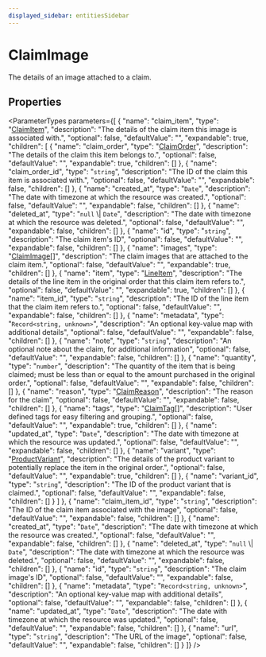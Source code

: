 ```yaml
---
displayed_sidebar: entitiesSidebar
---
```



# ClaimImage

The details of an image attached to a claim.

## Properties

<ParameterTypes parameters={[
  {
    "name": "claim_item",
    "type": "[ClaimItem](ClaimItem.mdx)",
    "description": "The details of the claim item this image is associated with.",
    "optional": false,
    "defaultValue": "",
    "expandable": true,
    "children": [
      {
        "name": "claim_order",
        "type": "[ClaimOrder](ClaimOrder.mdx)",
        "description": "The details of the claim this item belongs to.",
        "optional": false,
        "defaultValue": "",
        "expandable": true,
        "children": []
      },
      {
        "name": "claim_order_id",
        "type": "`string`",
        "description": "The ID of the claim this item is associated with.",
        "optional": false,
        "defaultValue": "",
        "expandable": false,
        "children": []
      },
      {
        "name": "created_at",
        "type": "`Date`",
        "description": "The date with timezone at which the resource was created.",
        "optional": false,
        "defaultValue": "",
        "expandable": false,
        "children": []
      },
      {
        "name": "deleted_at",
        "type": "`null` \\| `Date`",
        "description": "The date with timezone at which the resource was deleted.",
        "optional": false,
        "defaultValue": "",
        "expandable": false,
        "children": []
      },
      {
        "name": "id",
        "type": "`string`",
        "description": "The claim item's ID",
        "optional": false,
        "defaultValue": "",
        "expandable": false,
        "children": []
      },
      {
        "name": "images",
        "type": "[ClaimImage](ClaimImage.mdx)[]",
        "description": "The claim images that are attached to the claim item.",
        "optional": false,
        "defaultValue": "",
        "expandable": true,
        "children": []
      },
      {
        "name": "item",
        "type": "[LineItem](LineItem.mdx)",
        "description": "The details of the line item in the original order that this claim item refers to.",
        "optional": false,
        "defaultValue": "",
        "expandable": true,
        "children": []
      },
      {
        "name": "item_id",
        "type": "`string`",
        "description": "The ID of the line item that the claim item refers to.",
        "optional": false,
        "defaultValue": "",
        "expandable": false,
        "children": []
      },
      {
        "name": "metadata",
        "type": "`Record<string, unknown>`",
        "description": "An optional key-value map with additional details",
        "optional": false,
        "defaultValue": "",
        "expandable": false,
        "children": []
      },
      {
        "name": "note",
        "type": "`string`",
        "description": "An optional note about the claim, for additional information",
        "optional": false,
        "defaultValue": "",
        "expandable": false,
        "children": []
      },
      {
        "name": "quantity",
        "type": "`number`",
        "description": "The quantity of the item that is being claimed; must be less than or equal to the amount purchased in the original order.",
        "optional": false,
        "defaultValue": "",
        "expandable": false,
        "children": []
      },
      {
        "name": "reason",
        "type": "[ClaimReason](../enums/ClaimReason.mdx)",
        "description": "The reason for the claim",
        "optional": false,
        "defaultValue": "",
        "expandable": false,
        "children": []
      },
      {
        "name": "tags",
        "type": "[ClaimTag](ClaimTag.mdx)[]",
        "description": "User defined tags for easy filtering and grouping.",
        "optional": false,
        "defaultValue": "",
        "expandable": true,
        "children": []
      },
      {
        "name": "updated_at",
        "type": "`Date`",
        "description": "The date with timezone at which the resource was updated.",
        "optional": false,
        "defaultValue": "",
        "expandable": false,
        "children": []
      },
      {
        "name": "variant",
        "type": "[ProductVariant](ProductVariant.mdx)",
        "description": "The details of the product variant to potentially replace the item in the original order.",
        "optional": false,
        "defaultValue": "",
        "expandable": true,
        "children": []
      },
      {
        "name": "variant_id",
        "type": "`string`",
        "description": "The ID of the product variant that is claimed.",
        "optional": false,
        "defaultValue": "",
        "expandable": false,
        "children": []
      }
    ]
  },
  {
    "name": "claim_item_id",
    "type": "`string`",
    "description": "The ID of the claim item associated with the image",
    "optional": false,
    "defaultValue": "",
    "expandable": false,
    "children": []
  },
  {
    "name": "created_at",
    "type": "`Date`",
    "description": "The date with timezone at which the resource was created.",
    "optional": false,
    "defaultValue": "",
    "expandable": false,
    "children": []
  },
  {
    "name": "deleted_at",
    "type": "`null` \\| `Date`",
    "description": "The date with timezone at which the resource was deleted.",
    "optional": false,
    "defaultValue": "",
    "expandable": false,
    "children": []
  },
  {
    "name": "id",
    "type": "`string`",
    "description": "The claim image's ID",
    "optional": false,
    "defaultValue": "",
    "expandable": false,
    "children": []
  },
  {
    "name": "metadata",
    "type": "`Record<string, unknown>`",
    "description": "An optional key-value map with additional details",
    "optional": false,
    "defaultValue": "",
    "expandable": false,
    "children": []
  },
  {
    "name": "updated_at",
    "type": "`Date`",
    "description": "The date with timezone at which the resource was updated.",
    "optional": false,
    "defaultValue": "",
    "expandable": false,
    "children": []
  },
  {
    "name": "url",
    "type": "`string`",
    "description": "The URL of the image",
    "optional": false,
    "defaultValue": "",
    "expandable": false,
    "children": []
  }
]} />
